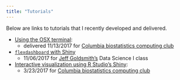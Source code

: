 ```yaml
---
title: "Tutorials"
---
```


Below are links to tutorials that I recently developed and delivered.

* [Using the OSX terminal](osx_terminal.html): 
    * delivered 11/13/2017 for [Columbia biostatistics computing club](https://columbia-computing-club.github.io/)

* [`flexdashboard` with Shiny](http://jeffgoldsmith.com/DSI/shiny.html)
    * 11/06/2017 for [Jeff Goldsmith's](http://jeffgoldsmith.com/) Data Science I class
    
* [Interactive visualization using R Studio's Shiny](https://columbia-computing-club.github.io/resources/): 
    * 3/23/2017 for [Columbia biostatistics computing club](https://columbia-computing-club.github.io/)